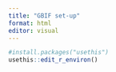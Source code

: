 ```yaml
---
title: "GBIF set-up"
format: html
editor: visual
---
```


```r
#install.packages("usethis")
usethis::edit_r_environ()
```


